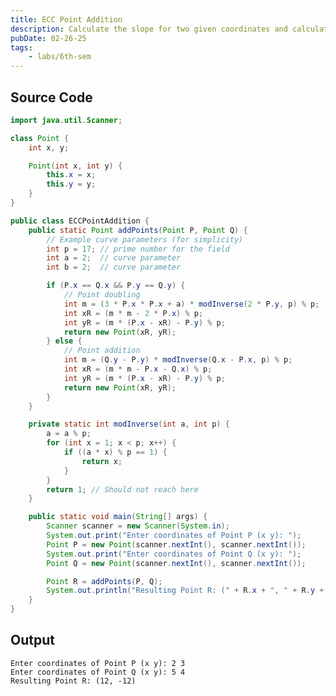 ```yaml
---
title: ECC Point Addition
description: Calculate the slope for two given coordinates and calculate the next point.
pubDate: 02-26-25
tags: 
	- labs/6th-sem
---
```


## Source Code

```java
import java.util.Scanner;

class Point {
    int x, y;

    Point(int x, int y) {
        this.x = x;
        this.y = y;
    }
}

public class ECCPointAddition {
    public static Point addPoints(Point P, Point Q) {
        // Example curve parameters (for simplicity)
        int p = 17; // prime number for the field
        int a = 2;  // curve parameter
        int b = 2;  // curve parameter

        if (P.x == Q.x && P.y == Q.y) {
            // Point doubling
            int m = (3 * P.x * P.x + a) * modInverse(2 * P.y, p) % p;
            int xR = (m * m - 2 * P.x) % p;
            int yR = (m * (P.x - xR) - P.y) % p;
            return new Point(xR, yR);
        } else {
            // Point addition
            int m = (Q.y - P.y) * modInverse(Q.x - P.x, p) % p;
            int xR = (m * m - P.x - Q.x) % p;
            int yR = (m * (P.x - xR) - P.y) % p;
            return new Point(xR, yR);
        }
    }

    private static int modInverse(int a, int p) {
        a = a % p;
        for (int x = 1; x < p; x++) {
            if ((a * x) % p == 1) {
                return x;
            }
        }
        return 1; // Should not reach here
    }

    public static void main(String[] args) {
        Scanner scanner = new Scanner(System.in);
        System.out.print("Enter coordinates of Point P (x y): ");
        Point P = new Point(scanner.nextInt(), scanner.nextInt());
        System.out.print("Enter coordinates of Point Q (x y): ");
        Point Q = new Point(scanner.nextInt(), scanner.nextInt());

        Point R = addPoints(P, Q);
        System.out.println("Resulting Point R: (" + R.x + ", " + R.y + ")");
    }
}
```

## Output

```text
Enter coordinates of Point P (x y): 2 3
Enter coordinates of Point Q (x y): 5 4
Resulting Point R: (12, -12)
```

